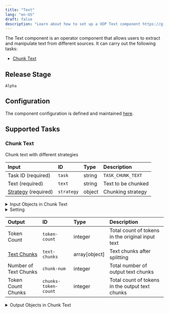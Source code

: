 ```yaml
---
title: "Text"
lang: "en-US"
draft: false
description: "Learn about how to set up a VDP Text component https://github.com/instill-ai/instill-core"
---
```


The Text component is an operator component that allows users to extract and manipulate text from different sources.
It can carry out the following tasks:

- [Chunk Text](#chunk-text)



## Release Stage

`Alpha`



## Configuration

The component configuration is defined and maintained [here](https://github.com/instill-ai/component/blob/main/operator/text/v0/config/definition.json).







## Supported Tasks

### Chunk Text

Chunk text with different strategies


| Input | ID | Type | Description |
| :--- | :--- | :--- | :--- |
| Task ID (required) | `task` | string | `TASK_CHUNK_TEXT` |
| Text (required) | `text` | string | Text to be chunked |
| [Strategy](#strategy) (required) | `strategy` | object | Chunking strategy |



<details>
<summary> Input Objects in Chunk Text</summary>



#### Strategy

| Field | Field ID | Type | Note |
| :--- | :--- | :--- | :--- |
| [Setting](#setting) | `setting` | object | Chunk Setting  |







</details>




<details>
<summary> Setting </summary>
`setting` must fulfill one of the following schemas:


#### Token

| Field | Field ID | Type | Note |
| :--- | :--- | :--- | :--- |
| Allowed Special Tokens | `allowed-special` | array |  A list of special tokens that are allowed within chunks.   |
| Chunk Method | `chunk-method` | string |  Must be "Token"   |
| Chunk Overlap | `chunk-overlap` | integer |  Determines the number of tokens that overlap between consecutive chunks   |
| Chunk Size | `chunk-size` | integer |  Specifies the maximum size of each chunk in terms of the number of tokens   |
| Disallowed Special Tokens | `disallowed-special` | array |  A list of special tokens that should not appear within chunks.   |
| Model | `model-name` | string |  The name of the model used for tokenization.   <br/>Enum: <br/><ul><li>gpt-4</li><li>gpt-3.5-turbo</li><li>text-davinci-003</li><li>text-davinci-002</li><li>text-davinci-001</li><li>text-curie-001</li><li>text-babbage-001</li><li>text-ada-001</li><li>davinci</li><li>curie</li><li>babbage</li><li>ada</li><li>code-davinci-002</li><li>code-davinci-001</li><li>code-cushman-002</li><li>code-cushman-001</li><li>davinci-codex</li><li>cushman-codex</li><li>text-davinci-edit-001</li><li>code-davinci-edit-001</li><li>text-embedding-ada-002</li><li>text-similarity-davinci-001</li><li>text-similarity-curie-001</li><li>text-similarity-babbage-001</li><li>text-similarity-ada-001</li><li>text-search-davinci-doc-001</li><li>text-search-curie-doc-001</li><li>text-search-babbage-doc-001</li><li>text-search-ada-doc-001</li><li>code-search-babbage-code-001</li><li>code-search-ada-code-001</li><li>gpt2</li></ul>  |



#### Recursive

| Field | Field ID | Type | Note |
| :--- | :--- | :--- | :--- |
| Chunk Method | `chunk-method` | string |  Must be "Recursive"   |
| Chunk Overlap | `chunk-overlap` | integer |  Determines the number of tokens that overlap between consecutive chunks   |
| Chunk Size | `chunk-size` | integer |  Specifies the maximum size of each chunk in terms of the number of tokens   |
| Keep Separator | `keep-separator` | boolean |  A flag indicating whether to keep the separator characters at the beginning or end of chunks   |
| Model | `model-name` | string |  The name of the model used for tokenization.   <br/>Enum: <br/><ul><li>gpt-4</li><li>gpt-3.5-turbo</li><li>text-davinci-003</li><li>text-davinci-002</li><li>text-davinci-001</li><li>text-curie-001</li><li>text-babbage-001</li><li>text-ada-001</li><li>davinci</li><li>curie</li><li>babbage</li><li>ada</li><li>code-davinci-002</li><li>code-davinci-001</li><li>code-cushman-002</li><li>code-cushman-001</li><li>davinci-codex</li><li>cushman-codex</li><li>text-davinci-edit-001</li><li>code-davinci-edit-001</li><li>text-embedding-ada-002</li><li>text-similarity-davinci-001</li><li>text-similarity-curie-001</li><li>text-similarity-babbage-001</li><li>text-similarity-ada-001</li><li>text-search-davinci-doc-001</li><li>text-search-curie-doc-001</li><li>text-search-babbage-doc-001</li><li>text-search-ada-doc-001</li><li>code-search-babbage-code-001</li><li>code-search-ada-code-001</li><li>gpt2</li></ul>  |
| Separators | `separators` | array |  A list of strings representing the separators used to split the text.   |



#### Markdown

| Field | Field ID | Type | Note |
| :--- | :--- | :--- | :--- |
| Chunk Method | `chunk-method` | string |  Must be "Markdown"   |
| Chunk Overlap | `chunk-overlap` | integer |  Determines the number of tokens that overlap between consecutive chunks   |
| Chunk Size | `chunk-size` | integer |  Specifies the maximum size of each chunk in terms of the number of tokens   |
| Code Blocks | `code-blocks` | boolean |  A flag indicating whether code blocks should be treated as a single unit   |
| Model | `model-name` | string |  The name of the model used for tokenization.   <br/>Enum: <br/><ul><li>gpt-4</li><li>gpt-3.5-turbo</li><li>text-davinci-003</li><li>text-davinci-002</li><li>text-davinci-001</li><li>text-curie-001</li><li>text-babbage-001</li><li>text-ada-001</li><li>davinci</li><li>curie</li><li>babbage</li><li>ada</li><li>code-davinci-002</li><li>code-davinci-001</li><li>code-cushman-002</li><li>code-cushman-001</li><li>davinci-codex</li><li>cushman-codex</li><li>text-davinci-edit-001</li><li>code-davinci-edit-001</li><li>text-embedding-ada-002</li><li>text-similarity-davinci-001</li><li>text-similarity-curie-001</li><li>text-similarity-babbage-001</li><li>text-similarity-ada-001</li><li>text-search-davinci-doc-001</li><li>text-search-curie-doc-001</li><li>text-search-babbage-doc-001</li><li>text-search-ada-doc-001</li><li>code-search-babbage-code-001</li><li>code-search-ada-code-001</li><li>gpt2</li></ul>  |


</details>






| Output | ID | Type | Description |
| :--- | :--- | :--- | :--- |
| Token Count | `token-count` | integer | Total count of tokens in the original input text |
| [Text Chunks](#text-chunks) | `text-chunks` | array[object] | Text chunks after splitting |
| Number of Text Chunks | `chunk-num` | integer | Total number of output text chunks |
| Token Count Chunks | `chunks-token-count` | integer | Total count of tokens in the output text chunks |




<details>
<summary> Output Objects in Chunk Text</summary>



#### Text Chunks

| Field | Field ID | Type | Note |
| :--- | :--- | :--- | :--- |
| End Position | `end-position` | integer | The ending position of the chunk in the original text |
| Start Position | `start-position` | integer | The starting position of the chunk in the original text |
| Text | `text` | string | Text chunk after splitting |
| Token Count | `token-count` | integer | Count of tokens in a chunk |



</details>







